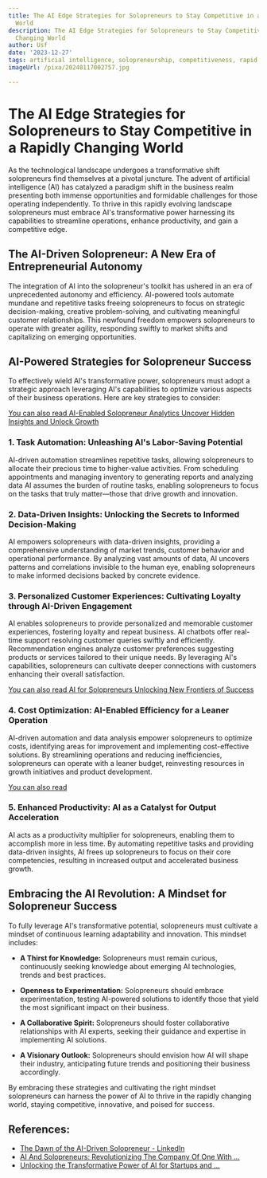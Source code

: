 ```yaml
---
title: The AI Edge Strategies for Solopreneurs to Stay Competitive in a Rapidly Changing
  World
description: The AI Edge Strategies for Solopreneurs to Stay Competitive in a Rapidly
  Changing World
author: Usf
date: '2023-12-27'
tags: artificial intelligence, solopreneurship, competitiveness, rapid change, strategies
imageUrl: /pixa/20240117002757.jpg

---
```

# The AI Edge Strategies for Solopreneurs to  Stay Competitive in a Rapidly Changing World

As the technological landscape  undergoes a transformative shift solopreneurs find themselves at a pivotal juncture. The advent of artificial intelligence (AI)  has  catalyzed a paradigm shift in the business realm presenting  both immense opportunities and formidable challenges for those operating independently. To thrive in this rapidly evolving landscape solopreneurs must embrace AI's transformative power harnessing  its capabilities to streamline operations, enhance productivity, and gain a competitive edge.

## The AI-Driven Solopreneur: A New Era of  Entrepreneurial Autonomy

The integration of AI into the solopreneur's  toolkit has ushered in an era of unprecedented autonomy and efficiency. AI-powered tools automate  mundane and repetitive tasks freeing solopreneurs  to focus on  strategic  decision-making, creative problem-solving, and cultivating meaningful customer relationships. This newfound freedom empowers solopreneurs to operate with greater agility, responding swiftly to market shifts and capitalizing  on emerging opportunities.

## AI-Powered Strategies for Solopreneur Success

To effectively wield AI's  transformative power, solopreneurs must adopt a strategic approach leveraging AI's capabilities to optimize various aspects of their  business operations. Here are key strategies to consider:

[You can also read AI-Enabled Solopreneur Analytics  Uncover  Hidden Insights and  Unlock Growth](AI-Enabled%20Solopreneur%20Analytics%20Uncover%20Hidden%20Insights%20and%20Unlock%20Growth)


### 1. Task  Automation: Unleashing AI's Labor-Saving Potential

AI-driven  automation streamlines repetitive  tasks,  allowing solopreneurs to allocate their precious time to higher-value activities. From scheduling appointments and managing inventory to generating reports and analyzing data AI assumes the burden of routine tasks, enabling solopreneurs to focus on the tasks that truly matter—those that  drive growth and innovation.

### 2. Data-Driven Insights: Unlocking the Secrets  to Informed  Decision-Making

AI empowers solopreneurs with  data-driven insights,  providing a comprehensive understanding of market trends, customer behavior and operational performance. By analyzing vast amounts of data,  AI uncovers patterns and correlations invisible to the  human eye,  enabling solopreneurs to make informed decisions backed by concrete evidence.

### 3. Personalized  Customer Experiences: Cultivating Loyalty through  AI-Driven Engagement

AI enables solopreneurs to provide personalized and memorable customer  experiences,  fostering loyalty and repeat business.  AI chatbots offer real-time support resolving customer queries swiftly and efficiently. Recommendation  engines analyze customer preferences suggesting products or services tailored  to their unique needs. By leveraging AI's  capabilities,  solopreneurs can cultivate deeper connections with customers enhancing their overall satisfaction.

[You can also read AI for Solopreneurs  Unlocking New Frontiers of Success](AI%20for%20Solopreneurs%20Unlocking%20New%20Frontiers%20of%20Success)


### 4. Cost Optimization:  AI-Enabled  Efficiency for a Leaner Operation

AI-driven automation and data  analysis empower solopreneurs to optimize costs, identifying areas for improvement and implementing cost-effective solutions. By streamlining operations and reducing inefficiencies, solopreneurs can operate with a leaner budget, reinvesting resources in growth initiatives and product  development.

[You can also read ]()


### 5. Enhanced Productivity: AI as  a Catalyst for Output Acceleration

AI acts as a productivity multiplier for solopreneurs, enabling them to accomplish more in less time. By automating repetitive  tasks and providing data-driven insights,  AI  frees up solopreneurs to focus on  their core competencies, resulting in increased  output and accelerated business growth.

## Embracing the AI Revolution: A  Mindset  for Solopreneur Success

To fully leverage AI's transformative potential, solopreneurs must cultivate a mindset of continuous learning adaptability and innovation. This mindset includes:

-  **A Thirst for Knowledge:** Solopreneurs must remain curious, continuously  seeking knowledge about emerging  AI technologies, trends and  best practices.

- **Openness to Experimentation:** Solopreneurs  should embrace experimentation, testing AI-powered solutions to identify those that  yield the most significant impact on their business.

- **A Collaborative Spirit:** Solopreneurs should foster collaborative relationships with AI experts,  seeking their guidance and expertise in implementing AI solutions.

- **A Visionary Outlook:** Solopreneurs should envision how AI will shape their industry, anticipating future trends and positioning their business accordingly.

By embracing these strategies and cultivating  the right mindset solopreneurs can harness the power of AI to thrive in the rapidly  changing world, staying competitive, innovative, and poised for success.

## References:
- [The Dawn of the AI-Driven Solopreneur - LinkedIn](https://www.linkedin.com/pulse/dawn-ai-driven-solopreneur-luke-brocks)
- [AI And Solopreneurs: Revolutionizing The Company Of One With ...](https://manson.space/blog/ai-and-solopreneurs/)
- [Unlocking the Transformative Power of AI for Startups and ...](https://gritdaily.com/power-of-ai-for-startups-and-solopreneurs/)
